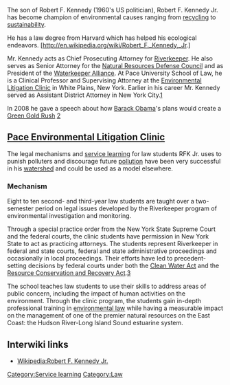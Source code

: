 The son of Robert F. Kennedy (1960's US politician), Robert F. Kennedy Jr. has become champion of environmental causes ranging from [[recycling]] to [[sustainability]].  

He has a law degree from Harvard which has helped his ecological endeavors. [http://en.wikipedia.org/wiki/Robert_F._Kennedy,_Jr.]

Mr. Kennedy acts as Chief Prosecuting Attorney for [http://www.riverkeeper.org/ Riverkeeper]. He also serves as Senior Attorney for the [http://www.nrdc.org/ Natural Resources Defense Council] and as President of the [http://www.riverkeeper.org/resources_allies.php#waterkeeper Waterkeeper Alliance]. At Pace University School of Law, he is a Clinical Professor and Supervising Attorney at the [http://www.riverkeeper.org/our_pace.php Environmental Litigation Clinic] in White Plains, New York. Earlier in his career Mr. Kennedy served as Assistant District Attorney in New York City.[http://www.riverkeeper.org/our_bio_rkennedy.php]

In 2008 he gave a speech about how [[Barack Obama]]'s plans would create a [[Green Gold Rush]] [http://www.cnn.com/2008/POLITICS/08/25/kennedy.energy/]

== [[Pace Environmental Litigation Clinic]] ==

The legal mechanisms and [[service learning]] for law students RFK Jr. uses to punish polluters and discourage future [[pollution]] have been very successful in his [[watershed]] and could be used as a model elsewhere.

===Mechanism===

Eight to ten second- and third-year law students are taught over a two-semester period on legal issues developed by the Riverkeeper program of environmental investigation and monitoring.

Through a special practice order from the New York State Supreme Court and the federal courts, the clinic students have permission in New York State to act as practicing attorneys. The students represent Riverkeeper in federal and state courts, federal and state administrative proceedings and occasionally in local proceedings. Their efforts have led to precedent-setting decisions by federal courts under both the [[Clean Water Act]]{{w|Clean Water Act}} and the [[Resource Conservation and Recovery Act]]{{w|Resource Conservation and Recovery Act}}.[http://www.riverkeeper.org/our_pace.php]

The school teaches law students to use their skills to address areas of public concern, including the impact of human activities on the environment. Through the clinic program, the students gain in-depth professional training in [[environmental law]] while having a measurable impact on the management of one of the premier natural resources on the East Coast: the Hudson River-Long Island Sound estuarine system.

== Interwiki links ==

* [[Wikipedia:Robert F. Kennedy Jr.]]

[[Category:Service learning]]
[[Category:Law]]